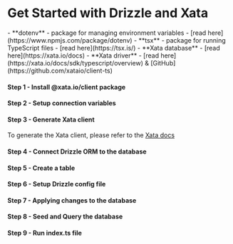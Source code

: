 
<Breadcrumbs/>

# Get Started with Drizzle and Xata

<Prerequisites>
  - **dotenv** - package for managing environment variables - [read here](https://www.npmjs.com/package/dotenv)
  - **tsx** - package for running TypeScript files - [read here](https://tsx.is/)
  - **Xata database** - [read here](https://xata.io/docs)
  - **Xata driver** - [read here](https://xata.io/docs/sdk/typescript/overview) & [GitHub](https://github.com/xataio/client-ts)
</Prerequisites>

<FileStructure/>

#### Step 1 - Install **@xata.io/client** package
<InstallPackages lib='@xata.io/client'/>

#### Step 2 - Setup connection variables

<SetupEnv env_variable='DATABASE_URL' />

#### Step 3 - Generate Xata client

To generate the Xata client, please refer to the [Xata docs](https://xata.io/docs/getting-started/installation)

#### Step 4 - Connect Drizzle ORM to the database

<ConnectXata/>

#### Step 5 - Create a table

<CreateTable />

#### Step 6 - Setup Drizzle config file

<SetupConfig dialect='postgresql' env_variable='DATABASE_URL'/>

#### Step 7 - Applying changes to the database

<ApplyChanges />

#### Step 8 - Seed and Query the database

<QueryXata />

#### Step 9 - Run index.ts file

<RunFile/>